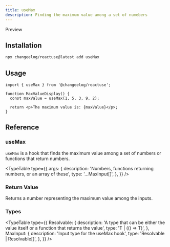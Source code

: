 ```yaml
---
title: useMax
description: Finding the maximum value among a set of numebers
---
```


Preview

## Installation

```bash
npx changeelog/reactuse@latest add useMax
```

## Usage

```tsx
import { useMax } from '@changeelog/reactuse';

function MaxValueDisplay() {
  const maxValue = useMax(1, 5, 3, 9, 2);

  return <p>The maximum value is: {maxValue}</p>;
}
```

## Reference

### useMax

`useMax` is a hook that finds the maximum value among a set of numbers or functions that return numbers.

<TypeTable
  type={{
    args: {
      description: 'Numbers, functions returning numbers, or an array of these',
      type: '...MaxInput[]',
    },
  }}
/>

### Return Value

Returns a number representing the maximum value among the inputs.

### Types

<TypeTable
  type={{
    Resolvable: {
      description:
        'A type that can be either the value itself or a function that returns the value',
      type: 'T | (() => T)',
    },
    MaxInput: {
      description: 'Input type for the useMax hook',
      type: 'Resolvable | Resolvable[]',
    },
  }}
/>

